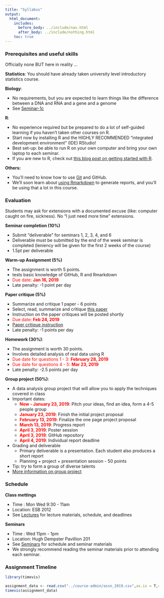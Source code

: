 ```yaml
---
title: "Syllabus"
output:
  html_document:
    includes:
      before_body: ../include/nav.html
      after_body: ../include/nothing.html
    toc: true
---
```


### Prerequisites and useful skills

Officially none BUT here in reality ...

**Statistics**: You should have already taken university level introductory statistics course.

**Biology**: 

- No requirements, but you are expected to learn things like the difference between a DNA and RNA and a gene and a genome
- See [Seminar-1c](../seminars/sm01d_biology-intro_2016.pdf) 

**R**: 

- No experience required but be prepared to do a lot of self-guided learning if you haven't taken other courses on R. 
- Start now by installing R and the HIGHLY RECOMMENDED "integrated development environment" (IDE) RStudio! 
- Best set-up: be able to run R on your own computer and bring your own laptop to each seminar.
- If you are new to R, check out [this blog post on getting started with R](http://santina.me/r/2015/12/15/Get-started-with-R.html). 

**Others:** 

- You'll need to know how to use [Git](https://stat545-ubc.github.io/git01_git-install.html) and GitHub. 
- We'll soon learn about [using Rmarkdown](https://stat540-ubc.github.io/seminars/sm02a_rMarkdown.html) to generate reports, and you'll be using that a lot in this course. 

### Evaluation

Students may ask for extensions with a documented excuse (like: computer caught on fire, sickness). No "I just need more time" extensions.

**Seminar completion (10%)**

- Submit "deliverable" for seminars 1, 2, 3, 4, and 6
- Deliverable must be submitted by the end of the week seminar is completed (leniency will be given for the first 2 weeks of the course)
- 1.5pt per deliverable 

**Warm-up Assignment (5%)**

- The assignment is worth 5 points.
- tests basic knowledge of GitHub, R and Rmarkdown
- <span style="color: red">Due date: **Jan 16, 2019**</span>
- Late penalty: -1 point per day

**Paper critique (5%)**

- Summarize and critique 1 paper - 6 points
- Select, read, summarize and critique [this paper](https://www.ncbi.nlm.nih.gov/pmc/articles/PMC4405555/)
- Instruction on the paper critiques will be posted shortly
- <span style="color: red">Due date: **Feb 24, 2019**</span>
- [Paper critique instruction](https://stat540-ubc.github.io/subpages/assignments.html)
- Late penalty: -1 points per day

**Homework (30%)**: 

- The assignment is worth 30 points. 
- Involves detailed analysis of real data using R 
- <span style="color: red">Due date for questions 1 - 3: **February 28, 2019**</span>
- <span style="color: red">Due date for questions 4 - 5: **Mar 23, 2019**</span>
- Late penalty: -2.5 points per day

**Group project (50%)**: 

- A data analysis group project that will allow you to apply the techniques covered in class
- Important dates: 
    - <span style="color: red">**Now - January 23, 2019**</span>: Pitch your ideas, find an idea, form a 4-5 people group 
    - <span style="color: red">**January 23, 2019**</span>: Finish the initial project proposal
    - <span style="color: red">**February 13, 2019**</span>: Finalize the one page project proposal 
    - <span style="color: red">**March 13, 2019**</span>: Progress report
    - <span style="color: red">**April 3, 2019**</span>: Poster session 
    - <span style="color: red">**April 3, 2019**</span>: GitHub repository
    - <span style="color: red">**April 4, 2019**</span>: Individual report deadline
- Grading and deliverable 
    - Primary deliverable is a presentation. Each student also produces a short report 
    - Planning + project + presentation session - 50 points 
- Tip: try to form a group of diverse talents
- [More information on group project](https://stat540-ubc.github.io/subpages/assignments.html#final-group-project) 


### Schedule  

**Class mettings** 

- Time : Mon Wed 9:30 - 11am
- Location: ESB 2012
- See [Lectures](lectures.html) for lecture materials, schedule, and deadlines 

**Seminars**

- Time : Wed 11pm - 1pm
- Location: Hugh Dempster Pavillion 201
- See [Seminars](seminars.html) for schedule and seminar materials 
- We strongly recommend reading the seminar materials prior to attending each seminar. 


### Assignment Timeline

```r
library(timevis)

assignment_data <- read.csv("../course-admin/assn_2019.csv",as.is = T,sep = ",")
timevis(assignment_data)
```